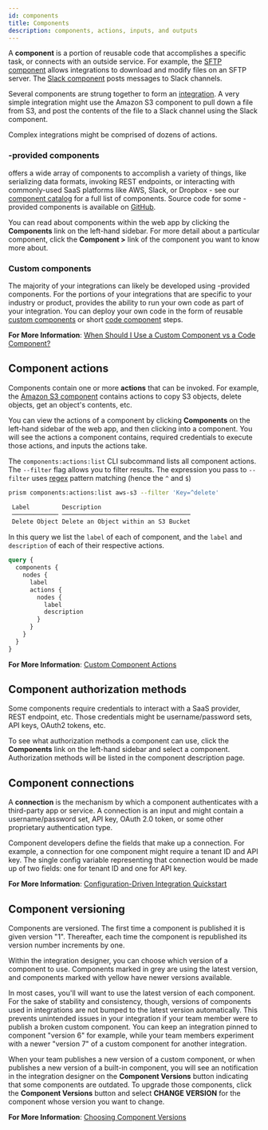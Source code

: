 ```yaml
---
id: components
title: Components
description: components, actions, inputs, and outputs
---
```



A **component** is a portion of reusable code that accomplishes a specific task, or connects with an outside service.
For example, the [SFTP component](components/sftp.mdx) allows integrations to download and modify files on an SFTP server.
The [Slack component](components/slack.mdx) posts messages to Slack channels.

Several components are strung together to form an [integration](integrations.mdx).
A very simple integration might use the Amazon S3 component to pull down a file from S3, and post the contents of the file to a Slack channel using the Slack component.

<Screenshot
  filename="components/simple-sample-integration.png"
  maxWidth="300px"
  alt="Simple integration in  app"
/>

Complex integrations might be comprised of dozens of actions.

### -provided components

offers a wide array of components to accomplish a variety of things, like serializing data formats, invoking REST endpoints, or interacting with commonly-used SaaS platforms like AWS, Slack, or Dropbox - see our [component catalog](components/component-catalog.mdx) for a full list of components.
Source code for some -provided components is available on [GitHub](https://github.com/-io/examples/tree/main/components).

You can read about components within the web app by clicking the **Components** link on the left-hand sidebar.
For more detail about a particular component, click the **Component >** link of the component you want to know more about.

<Screenshot
  filename="components/list-components.png"
  alt="List of components in  app"
/>

### Custom components

The majority of your integrations can likely be developed using -provided components.
For the portions of your integrations that are specific to your industry or product, provides the ability to run your own code as part of your integration.
You can deploy your own code in the form of reusable [custom components](custom-components/code-vs-custom-components.mdx) or short [code component](components/code.mdx) steps.

**For More Information**:
[When Should I Use a Custom Component vs a Code Component?](custom-components/code-vs-custom-components.mdx#when-should-i-use-a-custom-component-vs-a-code-component)

## Component actions

Components contain one or more **actions** that can be invoked.
For example, the [Amazon S3 component](components/aws-s3.mdx) contains actions to copy S3 objects, delete objects, get an object's contents, etc.

<ExampleTabs>
<TabItem value='webapp'>

You can view the actions of a component by clicking **Components** on the left-hand sidebar of the web app, and then clicking into a component.
You will see the actions a component contains, required credentials to execute those actions, and inputs the actions take.

<Screenshot
  filename="components/component-actions.png"
  alt="Component actions in  app"
/>

</TabItem>
<TabItem value='cli'>

The `components:actions:list` CLI subcommand lists all component actions.
The `--filter` flag allows you to filter results.
The expression you pass to `--filter` uses [regex](https://regexr.com/) pattern matching (hence the `^` and `$`)

```bash title="List actions of the Amazon S3 component whose keys start with 'delete'"
prism components:actions:list aws-s3 --filter 'Key=^delete'

 Label         Description
 ───────────── ────────────────────────────────────
 Delete Object Delete an Object within an S3 Bucket
```

</TabItem>
<TabItem value='api'>

In this query we list the `label` of each of component, and the `label` and `description` of each of their respective actions.

```graphql
query {
  components {
    nodes {
      label
      actions {
        nodes {
          label
          description
        }
      }
    }
  }
}
```

</TabItem>
</ExampleTabs>

**For More Information**:
[Custom Component Actions](custom-components/writing-custom-components.mdx#writing-actions)

## Component authorization methods

Some components require credentials to interact with a SaaS provider, REST endpoint, etc.
Those credentials might be username/password sets, API keys, OAuth2 tokens, etc.

To see what authorization methods a component can use, click the **Components** link on the left-hand sidebar and select a component.
Authorization methods will be listed in the component description page.

<Screenshot
  filename="components/component-auth-methods.png"
  alt="Component auth methods in  app"
/>

## Component connections

A **connection** is the mechanism by which a component authenticates with a third-party app or service.
A connection is an input and might contain a username/password set, API key, OAuth 2.0 token, or some other proprietary authentication type.

Component developers define the fields that make up a connection.
For example, a connection for one component might require a tenant ID and API key.
The single config variable representing that connection would be made up of two fields: one for tenant ID and one for API key.

**For More Information**:
[Configuration-Driven Integration Quickstart](quickstarts/configuration-driven-integration.mdx)

## Component versioning

Components are versioned.
The first time a component is published it is given version "1".
Thereafter, each time the component is republished its version number increments by one.

Within the integration designer, you can choose which version of a component to use.
Components marked in grey are using the latest version, and components marked with yellow have newer versions available.

<Screenshot
  filename="shared/component-version-drawer.png"
  maxWidth="500px"
  alt="Component version drawer in  app"
/>

In most cases, you'll will want to use the latest version of each component.
For the sake of stability and consistency, though, versions of components used in integrations are not bumped to the latest version automatically.
This prevents unintended issues in your integration if your team member were to publish a broken custom component.
You can keep an integration pinned to component "version 6" for example, while your team members experiment with a newer "version 7" of a custom component for another integration.

When your team publishes a new version of a custom component, or when publishes a new version of a built-in component, you will see an notification in the integration designer on the **Component Versions** button indicating that some components are outdated.
To upgrade those components, click the **Component Versions** button and select **CHANGE VERSION** for the component whose version you want to change.

**For More Information**:
[Choosing Component Versions](building-integrations.mdx#choosing-component-versions)
